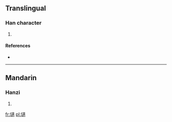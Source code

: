 ==Translingual==

===Han character===
{{Han char|rn=96|rad=玉|as=15|sn=19|four=1013<sub>2</sub>|canj=一土卜卜月 (MGYYB)}}

# {{defn|Han|sort=玉15}}

====References====
* {{Han ref|kx=0745.040|dkj=21333|dj=1153.190|hdz=21145.090|uh=74CB|ud=29899|bh=F273|bd=62067}}

----

==Mandarin==

===Hanzi===
{{cmn-hanzi|pin=[[bó]] ([[bo2]]), [[zhé]] ([[zhe2]])|wg=po<sup>2</sup>, che<sup>2</sup>}}

# {{defn|lang=cmn|sort=玉15}}

[[fr:瓋]]
[[pl:瓋]]